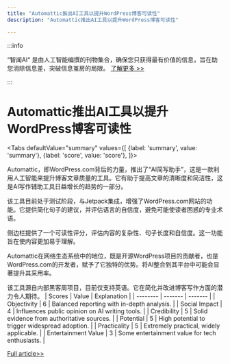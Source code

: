 ```yaml
---
title: "Automattic推出AI工具以提升WordPress博客可读性"
description: "Automattic推出AI工具以提升WordPress博客可读性"

---
```



:::info

“智闻AI“ 是由人工智能编撰的刊物集合，确保您只获得最有价值的信息，旨在助您消除信息差，突破信息茧房的局限。  [了解更多 >>](/)

:::

# Automattic推出AI工具以提升WordPress博客可读性


<Tabs
	defaultValue="summary"
	values={[
	{label: 'summary', value: 'summary'},
	{label: 'score', value: 'score'},
]}>
<TabItem value="summary">


Automattic，即WordPress.com背后的力量，推出了“AI简写助手”，这是一款利用人工智能来提升博客文章质量的工具。它有助于提高文章的清晰度和简洁性，这是AI写作辅助工具日益增长的趋势的一部分。

该工具目前处于测试阶段，与Jetpack集成，增强了WordPress.com网站的功能。它提供简化句子的建议，并评估语言的自信度，避免可能使读者困惑的专业术语。

侧边栏提供了一个可读性评分，评估内容的复杂性、句子长度和自信度。这一功能旨在使内容更加易于理解。

Automattic在网络生态系统中的地位，既是开源WordPress项目的贡献者，也是WordPress.com的开发者，赋予了它独特的优势。将AI整合到其平台中可能会显著提升其采用率。

该工具源自内部黑客周项目，目前仅支持英语。它在简化并改进博客写作方面的潜力令人期待。
</TabItem>
<TabItem value="score">
	| Scores     | Value   | Explanation |
	| -------- | ------- | ------- |
	| Objectivity  | 6    | Balanced reporting with in-depth analysis.    |
	| Social Impact | 4     | Influences public opinion on AI writing tools.    |
	| Credibility    | 5    | Solid evidence from authoritative sources.    |
	| Potential    | 5    | High potential to trigger widespread adoption.    |
	| Practicality    | 5    | Extremely practical, widely applicable.    |
	| Entertainment Value    | 3    | Some entertainment value for tech enthusiasts.    |
</TabItem>
</Tabs>

[Full article>>](https://techcrunch.com/2024/08/07/automattic-launches-ai-writing-tool-that-aims-to-make-wordpress-blogs-more-readable-and-succinct/)
